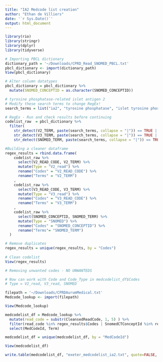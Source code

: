 ```yaml
---
title: "IA2 Medcode list creation"
author: "Ethan de Villiers"
date: '`r Sys.Date()`'
output: html_document
---
```


```r
library(rio)
library(stringr)
library(dplyr)
library(tidyverse)
```

``` r
# Importing PBCL dictionary
dictionary_path = '~/Downloads/CPRD_Read_SNOMED_PBCL.txt'
pbcl_dictionary <- import(dictionary_path)
View(pbcl_dictionary)

# Alter column datatypes
pbcl_dictionary = pbcl_dictionary %>%
  mutate(SNOMED_CONCEPTID = as.character(SNOMED_CONCEPTID))

# tyrosine phosphatase-related islet antigen 2
# Modify these search terms to change RegEx!
search_terms = list("ia2", "tyrosine phosphatase", "islet tyrosine phosphatase", "islet antigen" , "islet antigen 2")

# RegEx - Run and check results before continuing
codelist_raw  = pbcl_dictionary %>%
  filter(
    str_detect(V2_TERM, paste(search_terms, collapse = "|")) == TRUE |
    str_detect(V3_TERM, paste(search_terms, collapse = "|")) == TRUE |
    str_detect(SNOMED_TERM, paste(search_terms, collapse = "|")) == TRUE )

#Building a cleaner dataframe
regex_results = rbind.data.frame(
    codelist_raw %>% 
      select(V2_READ_CODE, V2_TERM) %>%
      mutate(Type = "V2_read") %>%
      rename("Codes" = "V2_READ_CODE") %>%
      rename("Terms" = "V2_TERM")
    ,
    codelist_raw %>% 
      select(V3_READ_CODE, V3_TERM) %>%
      mutate(Type = "V3_read") %>%
      rename("Codes" = "V3_READ_CODE") %>%
      rename("Terms" = "V3_TERM")
    ,
    codelist_raw %>% 
      select(SNOMED_CONCEPTID, SNOMED_TERM) %>%
      mutate(Type = "SNOMED") %>%
      rename("Codes" = "SNOMED_CONCEPTID") %>%
      rename("Terms"= "SNOMED_TERM")
  )

# Remove duplicates
regex_results = unique(regex_results, by = "Codes")
 
# Clean codelist
View(regex_results)

# Removing unwanted codes - NO UNWANTEDS
```


``` r
# Now can work with Code and Code_Type in medcodelist_df$Codes
# Type = V2_read, V3_read, SNOMED

filepath = '~/Downloads/CPRDAurumMedical.txt'
Medcode_lookup <- import(filepath)

View(Medcode_lookup)

medcodelist_df = Medcode_lookup %>%
  mutate(read_code = substr(CleansedReadCode, 1, 5) ) %>%
  filter(read_code %in% regex_results$Codes | SnomedCTConceptId %in% regex_results$Codes) %>%
  select(MedCodeId, Term)

medcodelist_df = unique(medcodelist_df, by = "MedCodeId")

View(medcodelist_df)
```



``` r
write.table(medcodelist_df, "exeter_medcodelist_ia2.txt", quote=FALSE, sep = "\t", row.names=FALSE, col.names=TRUE)
```